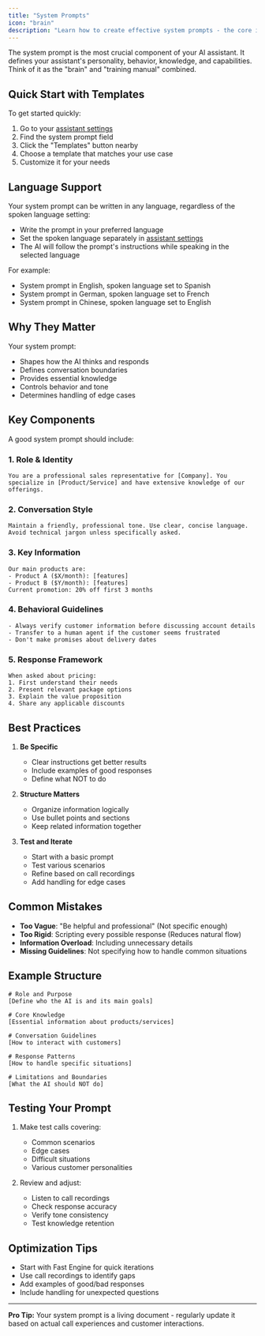 ```yaml
---
title: "System Prompts"
icon: "brain"
description: "Learn how to create effective system prompts - the core intelligence of your AI assistant"
---
```


The system prompt is the most crucial component of your AI assistant. It defines your assistant's personality, behavior, knowledge, and capabilities. Think of it as the "brain" and "training manual" combined.

## Quick Start with Templates

To get started quickly:

1. Go to your [assistant settings](/ai-assistants/settings/prompt-and-tools#system-prompt)
2. Find the system prompt field
3. Click the "Templates" button nearby
4. Choose a template that matches your use case
5. Customize it for your needs

## Language Support

Your system prompt can be written in any language, regardless of the spoken language setting:

- Write the prompt in your preferred language
- Set the spoken language separately in [assistant settings](/ai-assistants/settings/general#language-configuration)
- The AI will follow the prompt's instructions while speaking in the selected language

For example:

- System prompt in English, spoken language set to Spanish
- System prompt in German, spoken language set to French
- System prompt in Chinese, spoken language set to English

## Why They Matter

Your system prompt:

- Shapes how the AI thinks and responds
- Defines conversation boundaries
- Provides essential knowledge
- Controls behavior and tone
- Determines handling of edge cases

## Key Components

A good system prompt should include:

### 1. Role & Identity

```
You are a professional sales representative for [Company]. You specialize in [Product/Service] and have extensive knowledge of our offerings.
```

### 2. Conversation Style

```
Maintain a friendly, professional tone. Use clear, concise language. Avoid technical jargon unless specifically asked.
```

### 3. Key Information

```
Our main products are:
- Product A ($X/month): [features]
- Product B ($Y/month): [features]
Current promotion: 20% off first 3 months
```

### 4. Behavioral Guidelines

```
- Always verify customer information before discussing account details
- Transfer to a human agent if the customer seems frustrated
- Don't make promises about delivery dates
```

### 5. Response Framework

```
When asked about pricing:
1. First understand their needs
2. Present relevant package options
3. Explain the value proposition
4. Share any applicable discounts
```

## Best Practices

1. **Be Specific**

   - Clear instructions get better results
   - Include examples of good responses
   - Define what NOT to do

2. **Structure Matters**

   - Organize information logically
   - Use bullet points and sections
   - Keep related information together

3. **Test and Iterate**
   - Start with a basic prompt
   - Test various scenarios
   - Refine based on call recordings
   - Add handling for edge cases

## Common Mistakes

- **Too Vague**: "Be helpful and professional" (Not specific enough)
- **Too Rigid**: Scripting every possible response (Reduces natural flow)
- **Information Overload**: Including unnecessary details
- **Missing Guidelines**: Not specifying how to handle common situations

## Example Structure

```
# Role and Purpose
[Define who the AI is and its main goals]

# Core Knowledge
[Essential information about products/services]

# Conversation Guidelines
[How to interact with customers]

# Response Patterns
[How to handle specific situations]

# Limitations and Boundaries
[What the AI should NOT do]
```

## Testing Your Prompt

1. Make test calls covering:

   - Common scenarios
   - Edge cases
   - Difficult situations
   - Various customer personalities

2. Review and adjust:
   - Listen to call recordings
   - Check response accuracy
   - Verify tone consistency
   - Test knowledge retention

## Optimization Tips

- Start with Fast Engine for quick iterations
- Use call recordings to identify gaps
- Add examples of good/bad responses
- Include handling for unexpected questions

---

**Pro Tip:** Your system prompt is a living document - regularly update it based on actual call experiences and customer interactions.
